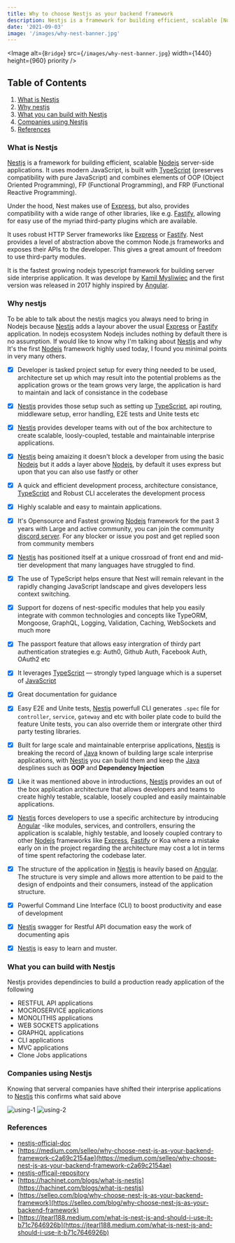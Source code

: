 ```yaml
---
title: Why to choose Nestjs as your backend framework
description: Nestjs is a framework for building efficient, scalable [Nodejs] server-side applications. It uses modern JavaScript is built with [TypeScript] (preserves compatibility with pure JavaScript) and combines elements of OOP (Object Oriented Programming), FP (Functional Programming), and FRP (Functional Reactive Programming).Under the hood, Nest makes use of [Express], but also, provides compatibility with a wide range of other libraries, like e.g. [Fastify]...
date: '2021-09-03'
image: '/images/why-nest-banner.jpg'
---
```


<Image
  alt={`Bridge`}
  src={`/images/why-nest-banner.jpg`}
  width={1440}
  height={960}
  priority
/>

## Table of Contents
1. [What is Nestjs](#What-is-Nestjs)
2. [Why nestjs](#Why-nestjs)
3. [What you can build with Nestjs](#What-you-can-build-with-Nestjs)
4. [Companies using Nestjs](#Companies-using-Nestjs)
5. [References](#References)



### What is Nestjs
 
[Nestjs] is a framework for building efficient, scalable [Nodejs] server-side applications. It uses modern JavaScript, is built with [TypeScript] (preserves compatibility with pure JavaScript) and combines elements of OOP (Object Oriented Programming), FP (Functional Programming), and FRP (Functional Reactive Programming).

Under the hood, Nest makes use of [Express], but also, provides compatibility with a wide range of other libraries, like e.g. [Fastify], allowing for easy use of the myriad third-party plugins which are available.
 
 It uses robust HTTP Server frameworks like [Express] or [Fastify]. Nest provides a level of abstraction above the common Node.js frameworks and exposes their APIs to the developer. This gives a great amount of freedom to use third-party modules.

It is the fastest growing nodejs typescript framework for building server side interprise application. It was develope by [Kamil Mysliwiec] and the first version was released in 2017 highly inspired by [Angular].

### Why nestjs

To be able to  talk about the nestjs magics you always need to bring in Nodejs because [Nestjs] adds a layour abover the usual [Express] or [Fastify] application.
In nodejs ecosystem Nodejs includes nothing by default there is no assumption.
If would like to know why I'm talking about [Nestjs] and why It's the first [Nodejs] framework highly used today, I found you minimal points in very many others.

- [X] Developer is tasked project setup for every thing needed to be used, architecture set up which may 
 result into the potential problems as the application grows or the team grows very large, the application is hard to maintain and lack of  consistance in the codebase

- [x] [Nestjs] provides those setup such as setting up [TypeScript], api routing, middleware setup, error handling, E2E tests and Unite tests etc

- [x] [Nestjs] provides developer teams with out of the box architecture to create scalable, loosly-coupled, testable
  and maintainable interprise applications.

- [X] [Nestjs] being amaizing it doesn't block a developer from using the basic [Nodejs] but it adds a layer above [Nodejs],
  by default it uses express but upon that you can also use fastfy or other 
 
- [X] A quick and efficient development process, architecture consistance, [TypeScript] and Robust CLI accelerates the development process

- [X] Highly scalable and easy to maintain applications.

- [X] It's Opensource and Fastest growing [Nodejs] framework for the past 3 years with Large and active community, you can join the community [discord server](https://discord.gg/qF6dWNQH). For any blocker or issue you post and get replied soon from community members

- [X] [Nestjs] has positioned itself at a unique crossroad of front end and mid-tier development that many languages have struggled to find.

- [X] The use of TypeScript helps ensure that Nest will remain relevant in the rapidly changing JavaScript landscape and gives developers less context switching.

- [X] Support for dozens of nest-specific modules that help you easily integrate with common technologies and concepts like TypeORM, Mongoose, GraphQL, Logging, Validation, Caching, WebSockets and much more

- [X] The passport feature that allows easy intergration of thirdy part authentication strategies e.g: Auth0, Github Auth, Facebook Auth, OAuth2 etc

- [X] It leverages [TypeScript] — strongly typed language which is a superset of [JavaScript]

- [X] Great documentation for guidance

- [X] Easy E2E and Unite tests, [Nestjs] powerfull CLI generates `.spec` file for `controller`, `service`, `gateway` and etc  with boiler plate code to build the feature Unite tests, you can also override them or intergrate other third party testing libraries.

- [X] Built for large scale and maintainable enterprise applications, [Nestjs] is breaking the record of [Java]  known of building large scale interprise applications, with [Nestjs] you can build them and keep the [Java] desplines such as **OOP** and **Dependency Injection**

- [X] Like it was mentioned above in introductions, [Nestjs] provides an out of the box application architecture that allows developers and teams to create highly testable, scalable, loosely coupled and easily maintainable applications.

- [X] [Nestjs] forces developers to use a specific architecture by introducing [Angular] -like modules, services, and controllers, ensuring the application is scalable, highly testable, and loosely coupled contrary to other [Nodejs] frameworks like [Express], [Fastify] or Koa where a mistake early on in the project regarding the architecture may cost a lot in terms of time spent refactoring the codebase later.

- [X] The structure of the application in [Nestjs] is heavily based on [Angular]. The structure is very simple and allows more attention to be paid to the design of endpoints and their consumers, instead of the application structure.

- [X] Powerful Command Line Interface (CLI) to boost productivity and ease of development

- [X] [Nestjs] swagger for Restful API documation easy the work of documenting apis

- [X] [Nestjs] is easy to learn and muster.


### What you can build with Nestjs

Nestjs provides dependincies to build a production ready application of the following

- RESTFUL API applications
- MOCROSERVICE applications
- MONOLITHIS applications
- WEB SOCKETS applications
- GRAPHQL applications
- CLI applications
- MVC applications
- Clone Jobs applications

### Companies using Nestjs
Knowing that serveral companies have shifted their interprise applications to [Nestjs] this confirms what said above

![using-1](https://raw.githubusercontent.com/PatrickNiyogitare28/gist-blog/main/src/gist-images/using-nest-1.PNG)
![using-2](https://raw.githubusercontent.com/PatrickNiyogitare28/gist-blog/main/src/gist-images/using-nestjs-2.PNG)


### References

- [nestjs-official-doc](nestjs.com/)
- [https://medium.com/selleo/why-choose-nest-js-as-your-backend-framework-c2a69c2154ae](https://medium.com/selleo/why-choose-nest-js-as-your-backend-framework-c2a69c2154ae) 
- [nestjs-officail-repository](https://github.com/nestjs/nest)
- [https://hachinet.com/blogs/what-is-nestjs](https://hachinet.com/blogs/what-is-nestjs)
- [https://selleo.com/blog/why-choose-nest-js-as-your-backend-framework](https://selleo.com/blog/why-choose-nest-js-as-your-backend-framework)
- [https://jtearl188.medium.com/what-is-nest-js-and-should-i-use-it-b71c7646926b](https://jtearl188.medium.com/what-is-nest-js-and-should-i-use-it-b71c7646926b)



[Nestjs]: https://nestjs.com
[Kamil Mysliwiec]: https://github.com/kamilmysliwiec
[TypeScript]: http://www.typescriptlang.org/
[Nodejs]: https://nodejs.org/
[Express]: https://expressjs.com/
[Fastify]: https://www.fastify.io/
[Angular]: https://angular.io/
[JavaScript]: https://www.javascript.com/
[Java]: https://en.wikipedia.org/wiki/Java

#
